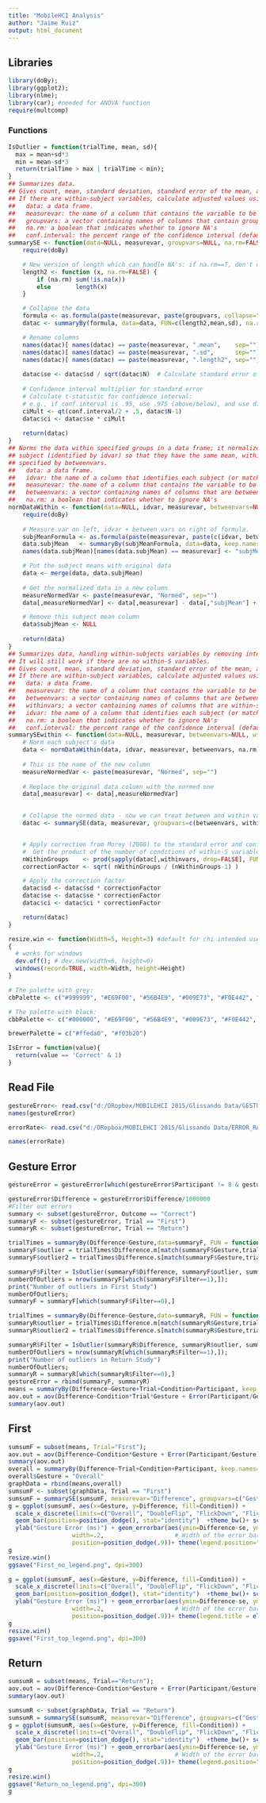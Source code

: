 ```yaml
---
title: "MobileHCI Analysis"
author: "Jaime Ruiz"
output: html_document
---
```

Libraries
------------------
```r
library(doBy);
library(ggplot2);
library(nlme);
library(car); #needed for ANOVA function
require(multcomp)
```

### Functions

```r
IsOutlier = function(trialTime, mean, sd){
  max = mean+sd*3
  min = mean-sd*3
  return(trialTime > max | trialTime < min);
}
## Summarizes data.
## Gives count, mean, standard deviation, standard error of the mean, and confidence interval (default 95%).
## If there are within-subject variables, calculate adjusted values using method from Morey (2008).
##   data: a data frame.
##   measurevar: the name of a column that contains the variable to be summariezed
##   groupvars: a vector containing names of columns that contain grouping variables
##   na.rm: a boolean that indicates whether to ignore NA's
##   conf.interval: the percent range of the confidence interval (default is 95%)
summarySE <- function(data=NULL, measurevar, groupvars=NULL, na.rm=FALSE, conf.interval=.95) {
    require(doBy)

    # New version of length which can handle NA's: if na.rm==T, don't count them
    length2 <- function (x, na.rm=FALSE) {
        if (na.rm) sum(!is.na(x))
        else       length(x)
    }

    # Collapse the data
    formula <- as.formula(paste(measurevar, paste(groupvars, collapse=" + "), sep=" ~ "))
    datac <- summaryBy(formula, data=data, FUN=c(length2,mean,sd), na.rm=na.rm)

    # Rename columns
    names(datac)[ names(datac) == paste(measurevar, ".mean",    sep="") ] <- measurevar
    names(datac)[ names(datac) == paste(measurevar, ".sd",      sep="") ] <- "sd"
    names(datac)[ names(datac) == paste(measurevar, ".length2", sep="") ] <- "N"
    
    datac$se <- datac$sd / sqrt(datac$N)  # Calculate standard error of the mean
    
    # Confidence interval multiplier for standard error
    # Calculate t-statistic for confidence interval: 
    # e.g., if conf.interval is .95, use .975 (above/below), and use df=N-1
    ciMult <- qt(conf.interval/2 + .5, datac$N-1)
    datac$ci <- datac$se * ciMult
    
    return(datac)
}
## Norms the data within specified groups in a data frame; it normalizes each
## subject (identified by idvar) so that they have the same mean, within each group
## specified by betweenvars.
##   data: a data frame.
##   idvar: the name of a column that identifies each subject (or matched subjects)
##   measurevar: the name of a column that contains the variable to be summariezed
##   betweenvars: a vector containing names of columns that are between-subjects variables
##   na.rm: a boolean that indicates whether to ignore NA's
normDataWithin <- function(data=NULL, idvar, measurevar, betweenvars=NULL, na.rm=FALSE) {
    require(doBy)
    
    # Measure var on left, idvar + between vars on right of formula.
    subjMeanFormula <- as.formula(paste(measurevar, paste(c(idvar, betweenvars), collapse=" + "), sep=" ~ "))
    data.subjMean   <- summaryBy(subjMeanFormula, data=data, keep.names=TRUE, na.rm=na.rm)
    names(data.subjMean)[names(data.subjMean) == measurevar] <- "subjMean"

    # Put the subject means with original data
    data <- merge(data, data.subjMean)
    
    # Get the normalized data in a new column
    measureNormedVar <- paste(measurevar, "Normed", sep="")
    data[,measureNormedVar] <- data[,measurevar] - data[,"subjMean"] + mean(data[,measurevar])

    # Remove this subject mean column
    data$subjMean <- NULL
    
    return(data)
}
## Summarizes data, handling within-subjects variables by removing inter-subject variability.
## It will still work if there are no within-S variables.
## Gives count, mean, standard deviation, standard error of the mean, and confidence interval (default 95%).
## If there are within-subject variables, calculate adjusted values using method from Morey (2008).
##   data: a data frame.
##   measurevar: the name of a column that contains the variable to be summariezed
##   betweenvars: a vector containing names of columns that are between-subjects variables
##   withinvars: a vector containing names of columns that are within-subjects variables
##   idvar: the name of a column that identifies each subject (or matched subjects)
##   na.rm: a boolean that indicates whether to ignore NA's
##   conf.interval: the percent range of the confidence interval (default is 95%)
summarySEwithin <- function(data=NULL, measurevar, betweenvars=NULL, withinvars=NULL, idvar=NULL, na.rm=FALSE, conf.interval=.95) {
    # Norm each subject's data    
    data <- normDataWithin(data, idvar, measurevar, betweenvars, na.rm)
    
    # This is the name of the new column
    measureNormedVar <- paste(measurevar, "Normed", sep="")
    
    # Replace the original data column with the normed one
    data[,measurevar] <- data[,measureNormedVar]
    

    # Collapse the normed data - now we can treat between and within vars the same
    datac <- summarySE(data, measurevar, groupvars=c(betweenvars, withinvars), na.rm=na.rm, conf.interval=conf.interval)


    # Apply correction from Morey (2008) to the standard error and confidence interval
    #  Get the product of the number of conditions of within-S variables
    nWithinGroups    <- prod(sapply(datac[,withinvars, drop=FALSE], FUN=nlevels))
    correctionFactor <- sqrt( nWithinGroups / (nWithinGroups-1) )

    # Apply the correction factor
    datac$sd <- datac$sd * correctionFactor
    datac$se <- datac$se * correctionFactor
    datac$ci <- datac$ci * correctionFactor

    return(datac)
}

resize.win <- function(Width=5, Height=3) #default for chi intended use paper
{
  # works for windows
  dev.off(); # dev.new(width=6, height=6)
  windows(record=TRUE, width=Width, height=Height)
}

# The palette with grey:
cbPalette <- c("#999999", "#E69F00", "#56B4E9", "#009E73", "#F0E442", "#0072B2", "#D55E00", "#CC79A7")

# The palette with black:
cbbPalette <- c("#000000", "#E69F00", "#56B4E9", "#009E73", "#F0E442", "#0072B2", "#D55E00", "#CC79A7")

brewerPalette = c("#ffeda0", "#f03b20")

IsError = function(value){
  return(value == 'Correct' & 1)
}
```

Read File
-------------------------
```r
gestureError<- read.csv("d:/DRopbox/MOBILEHCI 2015/Glissando Data/GESTURE_ERROR.csv")
names(gestureError)

errorRate<- read.csv("d:/DRopbox/MOBILEHCI 2015/Glissando Data/ERROR_RATE.csv")

names(errorRate)

```

Gesture Error
---------------------------
```r
gestureError = gestureError[which(gestureError$Participant != 8 & gestureError$Participant != 10 & gestureError$Participant != 36 & gestureError$Participant != 46 & gestureError$Participant != 7),]

gestureError$Difference = gestureError$Difference/1000000
#Filter out errors
summary <- subset(gestureError, Outcome == "Correct")
summaryF <- subset(gestureError, Trial == "First")
summaryR <- subset(gestureError, Trial == "Return")

trialTimes = summaryBy(Difference~Gesture,data=summaryF, FUN = function(x) { c(m = mean(x), s = sd(x))}) 
summaryF$outlier = trialTimes$Difference.m[match(summaryF$Gesture,trialTimes$Gesture)]
summaryF$outlier2 = trialTimes$Difference.s[match(summaryF$Gesture,trialTimes$Gesture)]

summaryF$Filter = IsOutlier(summaryF$Difference, summaryF$outlier, summaryF$outlier2);
numberOfOutliers = nrow(summaryF[which(summaryF$Filter==1),]);
print("Number of outliers in First Study")
numberOfOutliers;
summaryF = summaryF[which(summaryF$Filter==0),]

trialTimes = summaryBy(Difference~Gesture,data=summaryR, FUN = function(x) { c(m = mean(x), s = sd(x))}) 
summaryR$outlier = trialTimes$Difference.m[match(summaryR$Gesture,trialTimes$Gesture)]
summaryR$outlier2 = trialTimes$Difference.s[match(summaryR$Gesture,trialTimes$Gesture)]

summaryR$Filter = IsOutlier(summaryR$Difference, summaryR$outlier, summaryR$outlier2);
numberOfOutliers = nrow(summaryR[which(summaryR$Filter==1),]);
print("Number of outliers in Return Study")
numberOfOutliers;
summaryR = summaryR[which(summaryR$Filter==0),]
gestureError = rbind(summaryF, summaryR)
means = summaryBy(Difference~Gesture+Trial+Condition+Participant, keep.names=TRUE,data=gestureError)
aov.out = aov(Difference~Condition*Trial*Gesture + Error(Participant/Gesture), data=means)
summary(aov.out)
```

First
--------
```r
sumsumF = subset(means, Trial="First");
aov.out = aov(Difference~Condition*Gesture + Error(Participant/Gesture), data=sumsumF)
summary(aov.out)
overall = summaryBy(Difference~Trial+Condition+Participant, keep.names=TRUE, data=means)
overall$Gesture = "Overall" 
graphData = rbind(means,overall)
sumsumF <- subset(graphData, Trial == "First")
sumsumF = summarySE(sumsumF, measurevar="Difference", groupvars=c("Gesture","Condition"))
g = ggplot(sumsumF, aes(x=Gesture, y=Difference, fill=Condition)) + 
  scale_x_discrete(limits=c("Overall", "DoubleFlip", "FlickDown", "FlickUp", "FlickRight", "FlickLeft"), labels=c("Overall", "DoubleFlip", "FlickDown",  "FlickUp", "FlickRight", "FlickLeft")) + 
  geom_bar(position=position_dodge(), stat="identity")  +theme_bw()+ scale_fill_manual(values=brewerPalette)+ theme(legend.title = element_text( size=10, face="bold"))+
  ylab("Gesture Error (ms)") + geom_errorbar(aes(ymin=Difference-se, ymax=Difference+se),
                  width=.2,                    # Width of the error bars
                  position=position_dodge(.9))+ theme(legend.position="none") ;
g
resize.win()
ggsave("First_no_legend.png", dpi=300)

g = ggplot(sumsumF, aes(x=Gesture, y=Difference, fill=Condition)) + 
  scale_x_discrete(limits=c("Overall", "DoubleFlip", "FlickDown", "FlickUp", "FlickRight", "FlickLeft"), labels=c("Overall", "DoubleFlip", "FlickDown",  "FlickUp", "FlickRight", "FlickLeft")) + 
  geom_bar(position=position_dodge(), stat="identity")  +theme_bw()+ scale_fill_manual(values=brewerPalette)+ theme(legend.title = element_text( size=10, face="bold"))+
  ylab("Gesture Error (ms)") + geom_errorbar(aes(ymin=Difference-se, ymax=Difference+se),
                  width=.2,                    # Width of the error bars
                  position=position_dodge(.9))+ theme(legend.title = element_text( size=10, face="bold"), legend.position="top") ;
g
resize.win()
ggsave("First_top_legend.png", dpi=300)
```
Return
---------
```r
sumsumR = subset(means, Trial=="Return");
aov.out = aov(Difference~Condition*Gesture + Error(Participant/Gesture), data=sumsumR)
summary(aov.out)

sumsumR <- subset(graphData, Trial == "Return")
sumsumR = summarySE(sumsumR, measurevar="Difference", groupvars=c("Gesture","Condition"))
g = ggplot(sumsumR, aes(x=Gesture, y=Difference, fill=Condition)) + 
  scale_x_discrete(limits=c("Overall", "DoubleFlip", "FlickDown", "FlickUp", "FlickRight", "FlickLeft"), labels=c("Overall", "DoubleFlip", "FlickDown",  "FlickUp", "FlickRight", "FlickLeft")) + 
  geom_bar(position=position_dodge(), stat="identity")  +theme_bw()+ scale_fill_manual(values=brewerPalette)+ theme(legend.title = element_text( size=10, face="bold"))+
  ylab("Gesture Error (ms)") + geom_errorbar(aes(ymin=Difference-se, ymax=Difference+se),
                  width=.2,                    # Width of the error bars
                  position=position_dodge(.9))+ theme(legend.position="none") ;
g
resize.win()
ggsave("Return_no_legend.png", dpi=300)
g
```